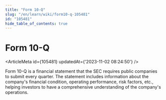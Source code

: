 ```yaml
---
title: "Form 10-Q"
slug: "/en/learn/wiki/form10-q-105481"
id: "105481"
hide_table_of_contents: true
---
```



# Form 10-Q

<ArticleMeta id={105481} updatedAt={'2023-11-02 08:24:50'} />
<div className='border-solid border-b border-t-0 my-4 border-[var(--ifm-color-gray-300)]' />

Form 10-Q is a financial statement that the SEC requires public companies to submit every quarter. The statement includes information about the company's financial condition, operating performance, risk factors, etc., helping investors to have a comprehensive understanding of the company's operations.
